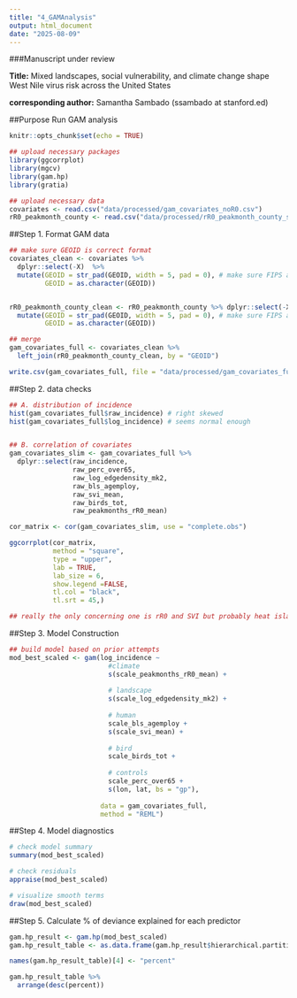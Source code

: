 ```yaml
---
title: "4_GAMAnalysis"
output: html_document
date: "2025-08-09"
---
```


###Manuscript under review

**Title:** Mixed landscapes, social vulnerability, and climate change shape West Nile virus risk across the United States

**corresponding author:** Samantha Sambado (ssambado at stanford.ed)

##Purpose
Run GAM analysis

```r
knitr::opts_chunk$set(echo = TRUE)

## upload necessary packages
library(ggcorrplot)
library(mgcv)
library(gam.hp)
library(gratia)

## upload necessary data
covariates <- read.csv("data/processed/gam_covariates_noR0.csv") 
rR0_peakmonth_county <- read.csv("data/processed/rR0_peakmonth_county_ssp245_hist.csv") 
```

##Step 1. Format GAM data
```r
## make sure GEOID is correct format
covariates_clean <- covariates %>% 
  dplyr::select(-X)  %>% 
  mutate(GEOID = str_pad(GEOID, width = 5, pad = 0), # make sure FIPS are 5 characters
         GEOID = as.character(GEOID)) 


rR0_peakmonth_county_clean <- rR0_peakmonth_county %>% dplyr::select(-X)  %>% 
  mutate(GEOID = str_pad(GEOID, width = 5, pad = 0), # make sure FIPS are 5 characters
         GEOID = as.character(GEOID)) 

## merge
gam_covariates_full <- covariates_clean %>% 
  left_join(rR0_peakmonth_county_clean, by = "GEOID")

write.csv(gam_covariates_full, file = "data/processed/gam_covariates_full.csv")

```

##Step 2. data checks
```r
## A. distribution of incidence
hist(gam_covariates_full$raw_incidence) # right skewed
hist(gam_covariates_full$log_incidence) # seems normal enough


## B. correlation of covariates
gam_covariates_slim <- gam_covariates_full %>% 
  dplyr::select(raw_incidence,
                raw_perc_over65,
                raw_log_edgedensity_mk2,
                raw_bls_agemploy,
                raw_svi_mean,
                raw_birds_tot,
                raw_peakmonths_rR0_mean)

cor_matrix <- cor(gam_covariates_slim, use = "complete.obs")

ggcorrplot(cor_matrix, 
           method = "square",     
           type = "upper",       
           lab = TRUE,        
           lab_size = 6, 
           show.legend =FALSE,
           tl.col = "black",        
           tl.srt = 45,)

## really the only concerning one is rR0 and SVI but probably heat islands/high heat is part of the SVI metric
```


##Step 3. Model Construction
```r
## build model based on prior attempts
mod_best_scaled <- gam(log_incidence ~
                         #climate 
                         s(scale_peakmonths_rR0_mean) +
                         
                         # landscape
                         s(scale_log_edgedensity_mk2) +
                         
                         # human
                         scale_bls_agemploy +
                         s(scale_svi_mean) + 
                         
                         # bird
                         scale_birds_tot +
                         
                         # controls
                         scale_perc_over65 +
                         s(lon, lat, bs = "gp"), 
                       
                       data = gam_covariates_full,
                       method = "REML")
```

##Step 4. Model diagnostics
```r
# check model summary
summary(mod_best_scaled)

# check residuals
appraise(mod_best_scaled)

# visualize smooth terms
draw(mod_best_scaled)
```
##Step 5. Calculate % of deviance explained for each predictor
```r
gam.hp_result <- gam.hp(mod_best_scaled)
gam.hp_result_table <- as.data.frame(gam.hp_result$hierarchical.partitioning)

names(gam.hp_result_table)[4] <- "percent"

gam.hp_result_table %>% 
  arrange(desc(percent))
```




